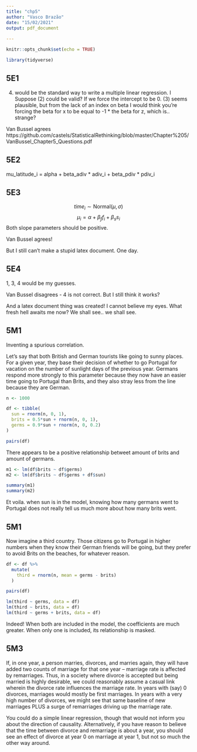 ```yaml
---
title: "chp5"
author: "Vasco Brazão"
date: "15/02/2021"
output: pdf_document
  
---
```


```r
knitr::opts_chunk$set(echo = TRUE)
```

```r
library(tidyverse)
```
## 5E1

(4) would be the standard way to write a multiple linear regression. I Suppose (2) could be valid? If we force the intercept to be 0. (3) seems plausible, but from the lack of an index on beta I would think you're forcing the beta for x to be equal to -1 * the beta for z, which is.. strange?

Van Bussel agrees https://github.com/castels/StatisticalRethinking/blob/master/Chapter%205/VanBussel_Chapter5_Questions.pdf



## 5E2

mu_latitude_i = alpha + beta_adiv * adiv_i + beta_pdiv * pdiv_i

## 5E3

$$time_i \sim \text{Normal}(\mu, \sigma)$$
$$\mu_i = \alpha + \beta_f f_i + \beta_s s_i $$
Both slope parameters should be positive. 

Van Bussel agrees!

But I still can't make a stupid latex document. One day. 

## 5E4

1, 3, 4 would be my guesses.

Van Bussel disagrees - 4 is not correct. But I still think it works?

And a latex document thing was created! I cannot believe my eyes. What fresh hell awaits me now? We shall see.. we shall see.

## 5M1

Inventing a spurious correlation.

Let's say that both British and German tourists like going to sunny places. For a given year, they base their decision of whether to go Portugal for vacation on the number of sunlight days of the previous year. Germans respond more strongly to this parameter because they now have an easier time going to Portugal than Brits, and they also stray less from the line because they are German.

```r
n <- 1000

df <- tibble(
  sun = rnorm(n, 0, 1),
  brits = 0.5*sun + rnorm(n, 0, 1),
  germs = 0.9*sun + rnorm(n, 0, 0.2)
)
```

```r
pairs(df)
```


There appears to be a positive relationship betweet amount of brits and amount of germans.

```r
m1 <- lm(df$brits ~ df$germs)
m2 <- lm(df$brits ~ df$germs + df$sun)

summary(m1)
summary(m2)
```
Et voila. when sun is in the model, knowing how many germans went to Portugal does not really tell us much more about how many brits went.

## 5M1

Now imagine a third country. Those citizens go to Portugal in higher numbers when they know their German friends will be going, but they prefer to avoid Brits on the beaches, for whatever reason.

```r
df <- df %>%
  mutate(
    third = rnorm(n, mean = germs - brits)
  )

pairs(df)
```
```r
lm(third ~ germs, data = df)
lm(third ~ brits, data = df)
lm(third ~ germs + brits, data = df)
```
Indeed! When both are included in the model, the coefficients are much greater. When only one is included, its relationship is masked. 

## 5M3

If, in one year, a person marries, divorces, and marries again, they will have added two counts of marriage for that one year -- marriage rate is affected by remarriages. Thus, in a society where divorce is accepted but being married is highly desirable, we could reasonably assume a casual link wherein the divorce rate influences the marriage rate. In years with (say) 0 divorces, marriages would mostly be first marriages. In years with a very high number of divorces, we might see that same baseline of new marriages PLUS a surge of remarriages driving up the marriage rate.

You could do a simple linear regression, though that would not inform you about the direction of causality. Alternatively, if you have reason to believe that the time between divorce and remarriage is about a year, you should see an effect of divorce at year 0 on marriage at year 1, but not so much the other way around.
